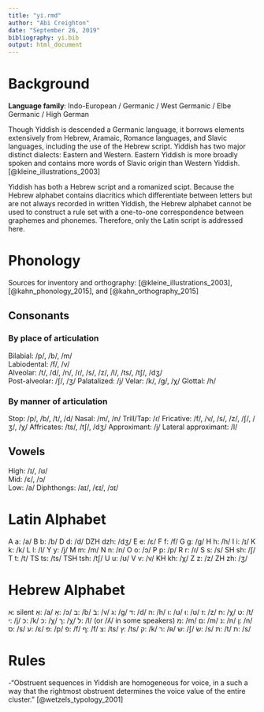 ```yaml
---
title: "yi.rmd"
author: "Abi Creighton"
date: "September 26, 2019"
bibliography: yi.bib
output: html_document
---
```


# Background

**Language family**: Indo-European / Germanic / West Germanic / Elbe Germanic / High German  

Though Yiddish is descended a Germanic language, it borrows elements extensively from Hebrew, Aramaic, Romance languages, and Slavic languages, including the use of the Hebrew script. Yiddish has two major distinct dialects: Eastern and Western. Eastern Yiddish is more broadly spoken and contains more words of Slavic origin than Western Yiddish. [@kleine_illustrations_2003]

Yiddish has both a Hebrew script and a romanized scipt. Because the Hebrew alphabet contains diacritics which differentiate between letters but are not always recorded in written Yiddish, the Hebrew alphabet cannot be used to construct a rule set with a one-to-one correspondence between graphemes and phonemes. Therefore, only the Latin script is addressed here.  

# Phonology

Sources for inventory and orthography: [@kleine_illustrations_2003], [@kahn_phonology_2015], and [@kahn_orthography_2015]

## Consonants

### By place of articulation

Bilabial: /p/, /b/, /m/  
Labiodental: /f/, /v/  
Alveolar: /t/, /d/, /n/, /ɾ/, /s/, /z/, /l/, /ts/, /tʃ/, /dʒ/   
Post-alveolar: /ʃ/, /ʒ/
Palatalized: /j/
Velar: /k/, /g/, /χ/
Glottal: /h/

### By manner of articulation

Stop: /p/, /b/, /t/, /d/
Nasal: /m/, /n/
Trill/Tap: /ɾ/
Fricative: /f/, /v/, /s/, /z/, /ʃ/, /ʒ/, /χ/
Affricates: /ts/, /tʃ/, /dʒ/
Approximant: /j/
Lateral approximant: /l/

## Vowels

High: /ɪ/, /ʊ/  
Mid: /ɛ/, /ɔ/  
Low: /a/
Diphthongs: /aɪ/, /ɛɪ/, /ɔɪ/

# Latin Alphabet

A a: /a/
B b: /b/
D d: /d/
DZH dzh: /dʒ/
E e: /ɛ/
F f: /f/
G g: /g/
H h: /h/
I i: /ɪ/
K k: /k/
L l: /l/
Y y: /j/
M m: /m/
N n: /n/
O o: /ɔ/
P p: /p/
R r: /ɾ/
S s: /s/
SH sh: /ʃ/
T t: /t/
TS ts: /ts/
TSH tsh: /tʃ/
U u: /ʊ/
V v: /v/
KH kh: /χ/
Z z: /z/
ZH zh: /ʒ/

# Hebrew Alphabet

א: silent
אַ: /a/
אָ: /ɔ/
ב: /b/
בֿ: /v/
ג: /g/
ד: /d/
ה: /h/
ו: /ʊ/
וּ: /ʊ/
ז: /z/
ח: /χ/
ט: /t/
י: /j/
כּ: /k/
כ: /χ/
ך: /χ/
ל: /l/ (or /ʎ/ in some speakers)
מ: /m/
ם: /m/
נ: /n/
ן: /n/
ס: /s/
ע: /ɛ/
פּ: /p/
פֿ: /f/
ף: /f/
צ: /ts/
ץ: /ts/
ק: /k/
ר: /ʀ/
ש: /ʃ/
שׂ: /s/
תּ: /t/
ת: /s/

# Rules

-"Obstruent sequences in Yiddish are homogeneous for voice, in a such a way that the rightmost obstruent determines the voice value of the entire cluster." [@wetzels_typology_2001]

